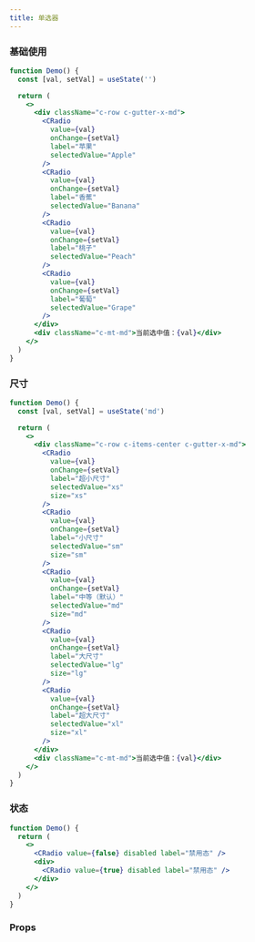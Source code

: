 ```yaml
---
title: 单选器
---
```


### 基础使用

```jsx live
function Demo() {
  const [val, setVal] = useState('')

  return (
    <>
      <div className="c-row c-gutter-x-md">
        <CRadio
          value={val}
          onChange={setVal}
          label="苹果"
          selectedValue="Apple"
        />
        <CRadio
          value={val}
          onChange={setVal}
          label="香蕉"
          selectedValue="Banana"
        />
        <CRadio
          value={val}
          onChange={setVal}
          label="桃子"
          selectedValue="Peach"
        />
        <CRadio
          value={val}
          onChange={setVal}
          label="葡萄"
          selectedValue="Grape"
        />
      </div>
      <div className="c-mt-md">当前选中值：{val}</div>
    </>
  )
}
```

### 尺寸

```jsx live
function Demo() {
  const [val, setVal] = useState('md')

  return (
    <>
      <div className="c-row c-items-center c-gutter-x-md">
        <CRadio
          value={val}
          onChange={setVal}
          label="超小尺寸"
          selectedValue="xs"
          size="xs"
        />
        <CRadio
          value={val}
          onChange={setVal}
          label="小尺寸"
          selectedValue="sm"
          size="sm"
        />
        <CRadio
          value={val}
          onChange={setVal}
          label="中等（默认）"
          selectedValue="md"
          size="md"
        />
        <CRadio
          value={val}
          onChange={setVal}
          label="大尺寸"
          selectedValue="lg"
          size="lg"
        />
        <CRadio
          value={val}
          onChange={setVal}
          label="超大尺寸"
          selectedValue="xl"
          size="xl"
        />
      </div>
      <div className="c-mt-md">当前选中值：{val}</div>
    </>
  )
}
```

### 状态

```jsx live
function Demo() {
  return (
    <>
      <CRadio value={false} disabled label="禁用态" />
      <div>
        <CRadio value={true} disabled label="禁用态" />
      </div>
    </>
  )
}
```

### Props

<PropTable name="CRadio" typeWidth="260px" />
